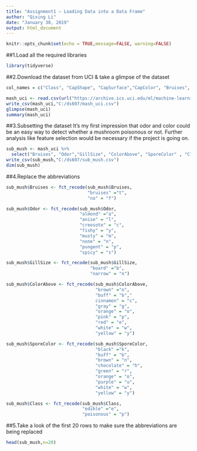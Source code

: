 ```yaml
---
title: "Assignment1 – Loading Data into a Data Frame"
author: "Qixing Li"
date: "January 30, 2019"
output: html_document
---
```


```r
knitr::opts_chunk$set(echo = TRUE,message=FALSE, warning=FALSE)
```

##1.Load all the required libraries
```r
library(tidyverse)
```

##2.Download the dataset from UCI & take a glimpse of the dataset
```r
col_names = c("Class", "CapShape", "CapSurface","CapColor", "Bruises", "Odor", "GillAttachment","GillSpacing", "GillSize", "GillColor", "StalkShape","StalkRoot", "StalkAbove", "StalkBelow", "ColorAbove","ColorBelow", "VeilType", "VeilColor", "RingNumber","RingType", "SporeColor", "Population", "Habitat")

mash_uci <- read.csv(url("https://archive.ics.uci.edu/ml/machine-learning-databases/mushroom/agaricus-lepiota.data"), header=FALSE,col.names = col_names)
write_csv(mash_uci,"C:/ds607/mash_uci.csv")
glimpse(mash_uci)
summary(mash_uci)
```

##3.Subsetting the dataset 
It's my first impression that odor and color could be an easy way to detect whether a mushroom poisonous or not. Further analysis like feature selection would be necessary if the project is going on. 
```r
sub_mush <- mash_uci %>% 
  select("Bruises", "Odor","GillSize", "ColorAbove", "SporeColor" , "Class")
write_csv(sub_mush,"C:/ds607/sub_mush.csv")
dim(sub_mush)
```


##4.Replace the abbreviations
```r
sub_mush$Bruises <- fct_recode(sub_mush$Bruises,
                               "bruises" ="t",
                               "no" = "f")

sub_mush$Odor <- fct_recode(sub_mush$Odor,
                            "almond" ="a",
                            "anise" = "l",
                            "creosote" = "c",
                            "fishy" = "y",
                            "musty" = "m",
                            "none" = "n",
                            "pungent" = "p",
                            "spicy" = "s")

sub_mush$GillSize <- fct_recode(sub_mush$GillSize,
                                "board" ="b",
                                "narrow" = "n")

sub_mush$ColorAbove <- fct_recode(sub_mush$ColorAbove,
                                  "brown" ="n",
                                  "buff" = "b","
                                  cinnamon" = "c",
                                  "gray" = "g",
                                  "orange" = "o",
                                  "pink" = "p",
                                  "red" = "e",
                                  "white" = "w",
                                  "yellow" = "y")

sub_mush$SporeColor <- fct_recode(sub_mush$SporeColor,
                                  "black" ="k",
                                  "buff" = "b",
                                  "brown" = "n",
                                  "chocolate" = "h",
                                  "green" = "r",
                                  "orange" = "o",
                                  "purple" = "u",
                                  "white" = "w",
                                  "yellow" = "y")

sub_mush$Class <- fct_recode(sub_mush$Class,
                             "edible" ="e",
                             "poisonous" = "p")
```

##5.Take a look of the first 20 rows to make sure the abbreviations are being replaced
```r
head(sub_mush,n=20)
```
